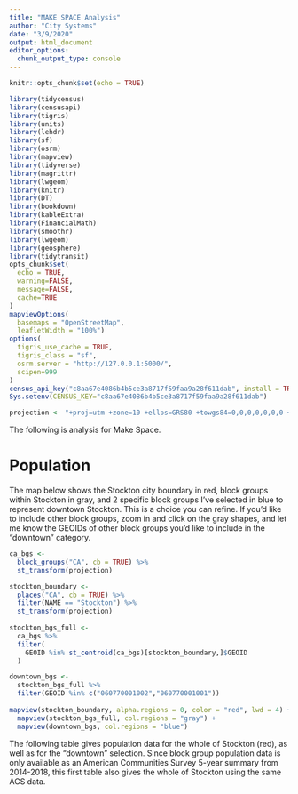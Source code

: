 ```yaml
---
title: "MAKE SPACE Analysis"
author: "City Systems"
date: "3/9/2020"
output: html_document
editor_options: 
  chunk_output_type: console
---
```


```r
knitr::opts_chunk$set(echo = TRUE)
```

```r
library(tidycensus)
library(censusapi)
library(tigris)
library(units)
library(lehdr)
library(sf)
library(osrm)
library(mapview)
library(tidyverse)
library(magrittr)
library(lwgeom)
library(knitr)
library(DT)
library(bookdown)
library(kableExtra)
library(FinancialMath)
library(smoothr)
library(lwgeom)
library(geosphere)
library(tidytransit)
opts_chunk$set(
  echo = TRUE, 
  warning=FALSE, 
  message=FALSE,
  cache=TRUE
)
mapviewOptions(
  basemaps = "OpenStreetMap",
  leafletWidth = "100%")
options(
  tigris_use_cache = TRUE,
  tigris_class = "sf",
  osrm.server = "http://127.0.0.1:5000/",
  scipen=999
)
census_api_key("c8aa67e4086b4b5ce3a8717f59faa9a28f611dab", install = TRUE, overwrite = TRUE)
Sys.setenv(CENSUS_KEY="c8aa67e4086b4b5ce3a8717f59faa9a28f611dab")

projection <- "+proj=utm +zone=10 +ellps=GRS80 +towgs84=0,0,0,0,0,0,0 +units=ft +no_defs"
```

The following is analysis for Make Space.

# Population

The map below shows the Stockton city boundary in red, block groups within Stockton in gray, and 2 specific block groups I've selected in blue to represent downtown Stockton. This is a choice you can refine. If you'd like to include other block groups, zoom in and click on the gray shapes, and let me know the GEOIDs of other block groups you'd like to include in the "downtown" category.

```r
ca_bgs <- 
  block_groups("CA", cb = TRUE) %>% 
  st_transform(projection)

stockton_boundary <- 
  places("CA", cb = TRUE) %>% 
  filter(NAME == "Stockton") %>% 
  st_transform(projection)
  
stockton_bgs_full <- 
  ca_bgs %>% 
  filter(
    GEOID %in% st_centroid(ca_bgs)[stockton_boundary,]$GEOID
  )

downtown_bgs <-
  stockton_bgs_full %>% 
  filter(GEOID %in% c("060770001002","060770001001"))
 
mapview(stockton_boundary, alpha.regions = 0, color = "red", lwd = 4) +
  mapview(stockton_bgs_full, col.regions = "gray") +
  mapview(downtown_bgs, col.regions = "blue")
```

The following table gives population data for the whole of Stockton (red), as well as for the "downtown" selection. Since block group population data is only available as an American Communities Survey 5-year summary from 2014-2018, this first table also gives the whole of Stockton using the same ACS data.

```r

```


